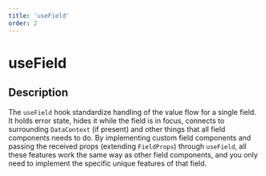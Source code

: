 ```yaml
---
title: 'useField'
order: 2
---
```


# useField

## Description

The `useField` hook standardize handling of the value flow for a single field. It holds error state, hides it while the field is in focus, connects to surrounding `DataContext` (if present) and other things that all field components needs to do. By implementing custom field components and passing the received props (extending `FieldProps`) through `useField`, all these features work the same way as other field components, and you only need to implement the specific unique features of that field.
